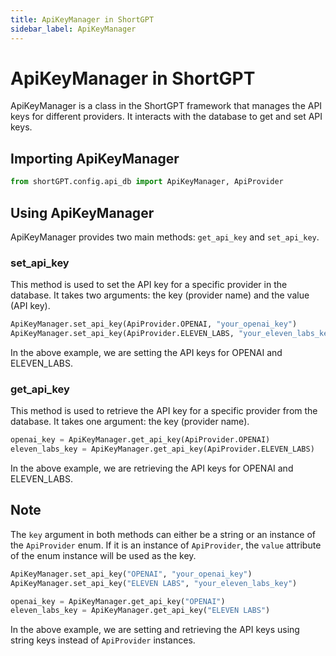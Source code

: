 ```yaml
---
title: ApiKeyManager in ShortGPT
sidebar_label: ApiKeyManager
---
```


# ApiKeyManager in ShortGPT

ApiKeyManager is a class in the ShortGPT framework that manages the API keys for different providers. It interacts with the database to get and set API keys.

## Importing ApiKeyManager

```python
from shortGPT.config.api_db import ApiKeyManager, ApiProvider
```

## Using ApiKeyManager

ApiKeyManager provides two main methods: `get_api_key` and `set_api_key`.

### set_api_key

This method is used to set the API key for a specific provider in the database. It takes two arguments: the key (provider name) and the value (API key).

```python
ApiKeyManager.set_api_key(ApiProvider.OPENAI, "your_openai_key")
ApiKeyManager.set_api_key(ApiProvider.ELEVEN_LABS, "your_eleven_labs_key")
```

In the above example, we are setting the API keys for OPENAI and ELEVEN_LABS.

### get_api_key

This method is used to retrieve the API key for a specific provider from the database. It takes one argument: the key (provider name).

```python
openai_key = ApiKeyManager.get_api_key(ApiProvider.OPENAI)
eleven_labs_key = ApiKeyManager.get_api_key(ApiProvider.ELEVEN_LABS)
```

In the above example, we are retrieving the API keys for OPENAI and ELEVEN_LABS.

## Note

The `key` argument in both methods can either be a string or an instance of the `ApiProvider` enum. If it is an instance of `ApiProvider`, the `value` attribute of the enum instance will be used as the key.

```python
ApiKeyManager.set_api_key("OPENAI", "your_openai_key")
ApiKeyManager.set_api_key("ELEVEN LABS", "your_eleven_labs_key")

openai_key = ApiKeyManager.get_api_key("OPENAI")
eleven_labs_key = ApiKeyManager.get_api_key("ELEVEN LABS")
```
In the above example, we are setting and retrieving the API keys using string keys instead of `ApiProvider` instances.